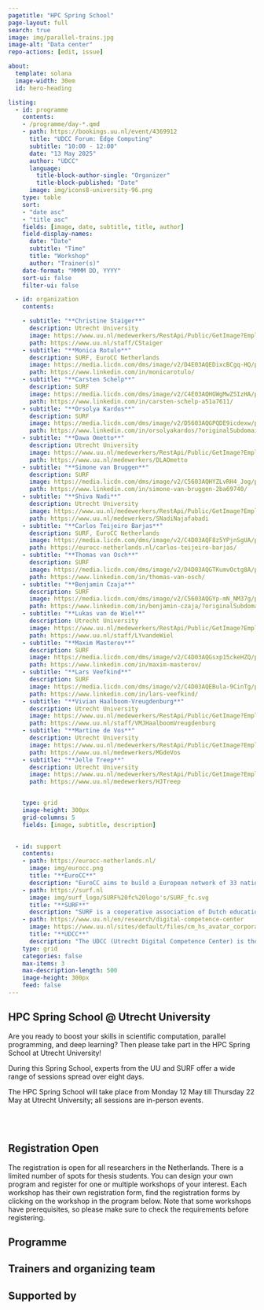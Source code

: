 ```yaml
---
pagetitle: "HPC Spring School"
page-layout: full
search: true
image: img/parallel-trains.jpg
image-alt: "Data center"
repo-actions: [edit, issue]

about:
  template: solana
  image-width: 30em
  id: hero-heading

listing:
  - id: programme
    contents: 
    - /programme/day-*.qmd
    - path: https://bookings.uu.nl/event/4369912
      title: "UDCC Forum: Edge Computing"
      subtitle: "10:00 - 12:00"
      date: "13 May 2025"
      author: "UDCC"
      language: 
        title-block-author-single: "Organizer"
        title-block-published: "Date"
      image: img/icons8-university-96.png
    type: table
    sort: 
    - "date asc"
    - "title asc"
    fields: [image, date, subtitle, title, author]
    field-display-names:
      date: "Date"
      subtitle: "Time"
      title: "Workshop"
      author: "Trainer(s)"
    date-format: "MMMM DD, YYYY"
    sort-ui: false
    filter-ui: false

  - id: organization
    contents:

    - subtitle: "**Christine Staiger**"
      description: Utrecht University
      image: https://www.uu.nl/medewerkers/RestApi/Public/GetImage?Employee=67209&t=
      path: https://www.uu.nl/staff/CStaiger
    - subtitle: "**Monica Rotulo**"
      description: SURF, EuroCC Netherlands
      image: https://media.licdn.com/dms/image/v2/D4E03AQEDixcBCgq-HQ/profile-displayphoto-shrink_200_200/B4EZStbc.8HcAc-/0/1738076443474?e=1751500800&v=beta&t=JNnLGPv8G_rINQwhVqNXc5_TzzjpSL7PQAlEH0vnMwo
      path: https://www.linkedin.com/in/monicarotulo/
    - subtitle: "**Carsten Schelp**"
      description: SURF
      image: https://media.licdn.com/dms/image/v2/C4E03AQHGWgMwZSIzHA/profile-displayphoto-shrink_200_200/profile-displayphoto-shrink_200_200/0/1557737436782?e=1751500800&v=beta&t=dxEa9BGn-xRGiH8Cf5HMAf5yfuCIsKmp4t2_djGypxU
      path: https://www.linkedin.com/in/carsten-schelp-a51a7611/
    - subtitle: "**Orsolya Kardos**"
      description: SURF
      image: https://media.licdn.com/dms/image/v2/D5603AQGPQDE9icdexw/profile-displayphoto-shrink_200_200/B56ZSnq_ogHQAY-/0/1737979854274?e=1751500800&v=beta&t=TW7Q7Ip0ZuIjaZjQenYUyNEel5y8Tqm7RcMoKOluKqo
      path: https://www.linkedin.com/in/orsolyakardos/?originalSubdomain=nl
    - subtitle: "**Dawa Ometto**"
      description: Utrecht University
      image: https://www.uu.nl/medewerkers/RestApi/Public/GetImage?Employee=73936&t=
      path: https://www.uu.nl/medewerkers/DLAOmetto
    - subtitle: "**Simone van Bruggen**"
      description: SURF
      image: https://media.licdn.com/dms/image/v2/C5603AQHYZLvRH4_Jog/profile-displayphoto-shrink_200_200/profile-displayphoto-shrink_200_200/0/1613743660130?e=1752710400&v=beta&t=uJVbQ1mRONNS30aYHrbDJoa0TCFgSMn8uxVqcznoHtA
      path: https://www.linkedin.com/in/simone-van-bruggen-2ba69740/
    - subtitle: "**Shiva Nadi**"
      description: Utrecht University
      image: https://www.uu.nl/medewerkers/RestApi/Public/GetImage?Employee=48910&t=
      path: https://www.uu.nl/medewerkers/SNadiNajafabadi
    - subtitle: "**Carlos Teijeiro Barjas**"
      description: SURF, EuroCC Netherlands
      image: https://media.licdn.com/dms/image/v2/C4D03AQF8z5YPjnSgUA/profile-displayphoto-shrink_200_200/profile-displayphoto-shrink_200_200/0/1517503258286?e=1751500800&v=beta&t=a1VrrXL-JXGmYmf8CqzYWcYtgsWjI_iuoiZq6NAN6tE
      path: https://eurocc-netherlands.nl/carlos-teijeiro-barjas/
    - subtitle: "**Thomas van Osch**"
      description: SURF
      image: https://media.licdn.com/dms/image/v2/D4D03AQGTKumvOctg8A/profile-displayphoto-shrink_800_800/profile-displayphoto-shrink_800_800/0/1721667060214?e=1752710400&v=beta&t=zDf7WMdjQtnpKJJvhicBXRN1Zkxw8JbadO608Yy1-M8
      path: https://www.linkedin.com/in/thomas-van-osch/
    - subtitle: "**Benjamin Czaja**"
      description: SURF
      image: https://media.licdn.com/dms/image/v2/C5603AQGYp-mN_NM37g/profile-displayphoto-shrink_200_200/profile-displayphoto-shrink_200_200/0/1605011568679?e=1751500800&v=beta&t=npbFn8AoIfP0jyTivF8Qskdh6NyV0EsArBzbnGxpEA0
      path: https://www.linkedin.com/in/benjamin-czaja/?originalSubdomain=nl
    - subtitle: "**Lukas van de Wiel**"
      description: Utrecht University
      image: https://www.uu.nl/medewerkers/RestApi/Public/GetImage?Employee=16013&t=
      path: https://www.uu.nl/staff/LYvandeWiel
    - subtitle: "**Maxim Masterov**"
      description: SURF
      image: https://media.licdn.com/dms/image/v2/C4D03AQGsxp15ckeHZQ/profile-displayphoto-shrink_200_200/profile-displayphoto-shrink_200_200/0/1539165186862?e=1751500800&v=beta&t=4Pm9mf9CKYaaCTkfrvPeUo2VcsaqP-sS2gumiePvgY4
      path: https://www.linkedin.com/in/maxim-masterov/
    - subtitle: "**Lars Veefkind**"
      description: SURF
      image: https://media.licdn.com/dms/image/v2/C4D03AQEBula-9CinTg/profile-displayphoto-shrink_200_200/profile-displayphoto-shrink_200_200/0/1617841783569?e=1751500800&v=beta&t=PQzGwNeYyCs2duk06OWjvOA0sfRdq39ffPxQGKMysG0
      path: https://www.linkedin.com/in/lars-veefkind/
    - subtitle: "**Vivian Haalboom-Vreugdenburg**"
      description: Utrecht University
      image: https://www.uu.nl/medewerkers/RestApi/Public/GetImage?Employee=51524&t=
      path: https://www.uu.nl/staff/VMJHaalboomVreugdenburg
    - subtitle: "**Martine de Vos**"
      description: Utrecht University
      image: https://www.uu.nl/medewerkers/RestApi/Public/GetImage?Employee=50539&t=
      path: https://www.uu.nl/medewerkers/MGdeVos
    - subtitle: "**Jelle Treep**"
      description: Utrecht University
      image: https://www.uu.nl/medewerkers/RestApi/Public/GetImage?Employee=16591&t=
      path: https://www.uu.nl/medewerkers/HJTreep


    type: grid
    image-height: 300px
    grid-columns: 5
    fields: [image, subtitle, description]
    

  - id: support
    contents:
    - path: https://eurocc-netherlands.nl/
      image: img/eurocc.png
      title: "**EuroCC**"
      description: "EuroCC aims to build a European network of 33 national HPC competence centres to bridge the existing HPC skills gaps while promoting cooperation across Europe. The establishment of a European network of 33 national HPC competence centres (NCCs) is coordinated by the EuroCC project. This falls under The European High Performance Computing Joint Undertaking (EuroHPC JU) from the European Union. "
    - path: https://surf.nl
      image: img/surf_logo/SURF%20fc%20logo's/SURF_fc.svg
      title: "**SURF**"
      description: "SURF is a cooperative association of Dutch educational and research institutions in which the members combine their strengths. Within SURF, we work together to acquire or develop the best possible digital services, and to encourage knowledge sharing through continuous innovation. The members are the owners of SURF."
    - path: https://www.uu.nl/en/research/digital-competence-center
      image: https://www.uu.nl/sites/default/files/cm_hs_avatar_corporate.png
      title: "**UDCC**"
      description: "The UDCC (Utrecht Digital Competence Center) is the network of all support teams at Utrecht University for help with research data, software, and infrastructure. We exist to traverse borders, increase visibility, and experience a sense of community in co-creating digital competencies to support research at Utrecht University. "
    type: grid
    categories: false
    max-items: 3
    max-description-length: 500
    image-height: 300px
    feed: false
---
```




::: {#hero-heading}
## HPC Spring School @ Utrecht University

Are you ready to boost your skills in scientific computation, parallel programming, and deep learning? Then please take part in the HPC Spring School at Utrecht University!

During this Spring School, experts from the UU and SURF offer a wide range of sessions spread over eight days.

The HPC Spring School will take place from Monday 12 May till Thursday 22 May at Utrecht University; all sessions are in-person events. 

:::

<br><br>

## Registration Open

The registration is open for all researchers in the Netherlands. There is a limited number of spots for thesis students. You can design your own program and register for one or multiple workshops of your interest. Each workshop has their own registration form, find the registration forms by clicking on the workshop in the program below. Note that some workshops have prerequisites, so please make sure to check the requirements before registering.

## Programme

::: {#programme}
:::

## Trainers and organizing team

::: {#organization .g-col-12}
:::

## Supported by
:::{#support}
:::



